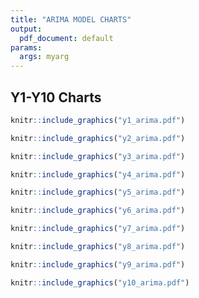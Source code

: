 ```yaml
---
title: "ARIMA MODEL CHARTS"
output:
  pdf_document: default
params:
  args: myarg
---
```


## Y1-Y10 Charts

```r
knitr::include_graphics("y1_arima.pdf")
```

```r
knitr::include_graphics("y2_arima.pdf")
```

```r
knitr::include_graphics("y3_arima.pdf")
```

```r
knitr::include_graphics("y4_arima.pdf")
```

```r
knitr::include_graphics("y5_arima.pdf")
```

```r
knitr::include_graphics("y6_arima.pdf")
```

```r
knitr::include_graphics("y7_arima.pdf")
```

```r
knitr::include_graphics("y8_arima.pdf")
```

```r
knitr::include_graphics("y9_arima.pdf")
```

```r
knitr::include_graphics("y10_arima.pdf")
```
